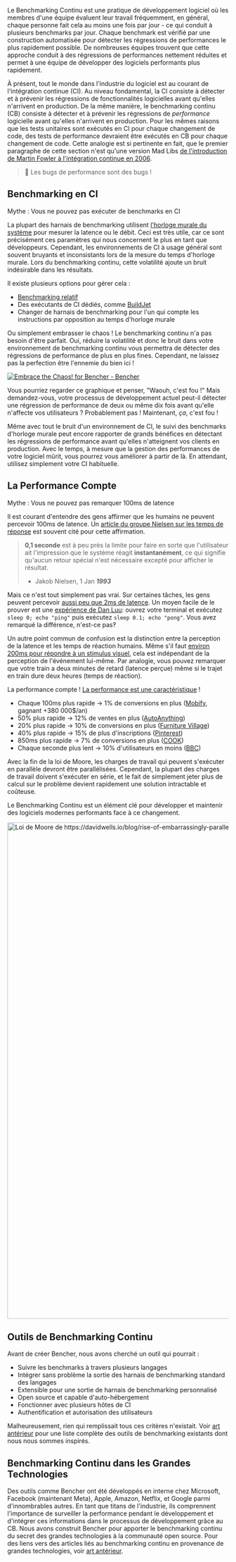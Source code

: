 Le Benchmarking Continu est une pratique de développement logiciel où les membres d'une équipe évaluent leur travail fréquemment,
en général, chaque personne fait cela au moins une fois par jour - ce qui conduit à plusieurs benchmarks par jour.
Chaque benchmark est vérifié par une construction automatisée pour détecter les régressions de performances le plus rapidement possible.
De nombreuses équipes trouvent que cette approche conduit à des régressions de performances nettement réduites
et permet à une équipe de développer des logiciels performants plus rapidement.

À présent, tout le monde dans l'industrie du logiciel est au courant de l'intégration continue (CI).
Au niveau fondamental, la CI consiste à détecter et à prévenir les régressions de fonctionnalités logicielles avant qu'elles n'arrivent en production.
De la même manière, le benchmarking continu (CB) consiste à détecter et à prévenir les régressions de _performance_ logicielle avant qu'elles n'arrivent en production.
Pour les mêmes raisons que les tests unitaires sont exécutés en CI pour chaque changement de code,
des tests de performance devraient être exécutés en CB pour chaque changement de code.
Cette analogie est si pertinente en fait, que le premier paragraphe de cette section n'est qu'une version Mad Libs [de l'introduction de Martin Fowler à l'intégration continue en 2006](https://martinfowler.com/articles/continuousIntegration.html).

> 🐰 Les bugs de performance sont des bugs !

## Benchmarking en CI

Mythe : Vous ne pouvez pas exécuter de benchmarks en CI

La plupart des harnais de benchmarking utilisent [l'horloge murale du système](https://en.wikipedia.org/wiki/Elapsed_real_time) pour mesurer la latence ou le débit.
Ceci est très utile, car ce sont précisément ces paramètres qui nous concernent le plus en tant que développeurs.
Cependant, les environnements de CI à usage général sont souvent bruyants et inconsistants lors de la mesure du temps d'horloge murale.
Lors du benchmarking continu, cette volatilité ajoute un bruit indésirable dans les résultats.

Il existe plusieurs options pour gérer cela :
- [Benchmarking relatif](/docs/fr/how-to/track-benchmarks)
- Des exécutants de CI dédiés, comme [BuildJet](https://buildjet.com)
- Changer de harnais de benchmarking pour l'un qui compte les instructions par opposition au temps d'horloge murale

Ou simplement embrasser le chaos ! Le benchmarking continu n'a pas besoin d'être parfait.
Oui, réduire la volatilité et donc le bruit dans votre environnement de benchmarking continu vous permettra de détecter des régressions de performance de plus en plus fines.
Cependant, ne laissez pas la perfection être l'ennemie du bien ici !

<a href="https://bencher.dev/perf/bencher?key=true&measures=4358146b-b647-4869-9d24-bd22bb0c49b5&branches=619d15ed-0fbd-4ccb-86cb-fddf3124da29&tab=benchmarks&testbeds=0d991aac-b241-493a-8b0f-8d41419455d2&benchmarks=1db23e93-f909-40aa-bf42-838cc7ae05f5"><img src="https://api.bencher.dev/v0/projects/bencher/perf/img?branches=619d15ed-0fbd-4ccb-86cb-fddf3124da29&testbeds=0d991aac-b241-493a-8b0f-8d41419455d2&benchmarks=1db23e93-f909-40aa-bf42-838cc7ae05f5&measures=4358146b-b647-4869-9d24-bd22bb0c49b5&title=Embrace+the+Chaos%21" title="Embrace the Chaos!" alt="Embrace the Chaos! for Bencher - Bencher" /></a>

Vous pourriez regarder ce graphique et penser, "Waouh, c'est fou !" Mais demandez-vous, votre processus de développement actuel peut-il détecter une régression de performance de deux ou même dix fois avant qu'elle n'affecte vos utilisateurs ? Probablement pas ! Maintenant, _ça_, c'est fou !

Même avec tout le bruit d'un environnement de CI, le suivi des benchmarks d'horloge murale peut encore rapporter de grands bénéfices en détectant les régressions de performance avant qu'elles n'atteignent vos clients en production.
Avec le temps, à mesure que la gestion des performances de votre logiciel mûrit, vous pourrez vous améliorer à partir de là.
En attendant, utilisez simplement votre CI habituelle.

## La Performance Compte

Mythe : Vous ne pouvez pas remarquer 100ms de latence

Il est courant d'entendre des gens affirmer que les humains ne peuvent percevoir 100ms de latence.
Un [article du groupe Nielsen sur les temps de réponse](https://www.nngroup.com/articles/response-times-3-important-limits/) est souvent cité pour cette affirmation.

> **0,1 seconde** est à peu près la limite pour faire en sorte que l'utilisateur ait l'impression que le système réagit **instantanément**, ce qui signifie qu'aucun retour spécial n'est nécessaire excepté pour afficher le résultat.
>
> - Jakob Nielsen, 1 Jan __*1993*__

Mais ce n'est tout simplement pas vrai.
Sur certaines tâches, les gens peuvent percevoir [aussi peu que 2ms de latence](https://pdfs.semanticscholar.org/386a/15fd85c162b8e4ebb6023acdce9df2bd43ee.pdf).
Un moyen facile de le prouver est une [expérience de Dan Luu](https://danluu.com/input-lag/#appendix-why-measure-latency): ouvrez votre terminal et exécutez `sleep 0; echo "ping"` puis exécutez `sleep 0.1; echo "pong"`. Vous avez remarqué la différence, n'est-ce pas‽

Un autre point commun de confusion est la distinction entre la perception de la latence et les temps de réaction humains. Même s'il faut [environ 200ms pour répondre à un stimulus visuel](https://humanbenchmark.com/tests/reactiontime), cela est indépendant de la perception de l'événement lui-même. Par analogie, vous pouvez remarquer que votre train a deux minutes de retard (latence perçue) même si le trajet en train dure deux heures (temps de réaction).

La performance compte ! [La performance est une caractéristique](https://blog.codinghorror.com/performance-is-a-feature) !

- Chaque 100ms plus rapide → 1% de conversions en plus ([Mobify](https://web.dev/why-speed-matters/), gagnant +380 000$/an)
- 50% plus rapide → 12% de ventes en plus ([AutoAnything](https://www.digitalcommerce360.com/2010/08/19/web-accelerator-revs-conversion-and-sales-autoanything/))
- 20% plus rapide → 10% de conversions en plus ([Furniture Village](https://www.thinkwithgoogle.com/intl/en-gb/marketing-strategies/app-and-mobile/furniture-village-and-greenlight-slash-page-load-times-boosting-user-experience/))
- 40% plus rapide → 15% de plus d'inscriptions ([Pinterest](https://medium.com/pinterest-engineering/driving-user-growth-with-performance-improvements-cfc50dafadd7))
- 850ms plus rapide → 7% de conversions en plus ([COOK](https://web.dev/why-speed-matters/))
- Chaque seconde plus lent → 10% d'utilisateurs en moins ([BBC](https://www.creativebloq.com/features/how-the-bbc-builds-websites-that-scale))

Avec la fin de la loi de Moore, les charges de travail qui peuvent s'exécuter en parallèle devront être parallélisées.
Cependant, la plupart des charges de travail doivent s'exécuter en série,
et le fait de simplement jeter plus de calcul sur le problème devient rapidement une solution intractable et coûteuse.

Le Benchmarking Continu est un élément clé pour développer et maintenir
des logiciels modernes performants face à ce changement.

<div class="content has-text-centered">
<img
    src="https://s3.amazonaws.com/public.bencher.dev/moores_law.jpg"
    width="2124"
    height="1128"
    alt="Loi de Moore de https://davidwells.io/blog/rise-of-embarrassingly-parallel-serverless-compute"
/>
</div>

## Outils de Benchmarking Continu

Avant de créer Bencher, nous avons cherché un outil qui pourrait :

- Suivre les benchmarks à travers plusieurs langages
- Intégrer sans problème la sortie des harnais de benchmarking standard des langages
- Extensible pour une sortie de harnais de benchmarking personnalisé
- Open source et capable d'auto-hébergement
- Fonctionner avec plusieurs hôtes de CI
- Authentification et autorisation des utilisateurs

Malheureusement, rien qui remplissait tous ces critères n'existait.
Voir [art antérieur](/docs/fr/reference/prior-art) pour une liste complète des outils de benchmarking existants dont nous nous sommes inspirés.

## Benchmarking Continu dans les Grandes Technologies

Des outils comme Bencher ont été développés en interne chez
Microsoft, Facebook (maintenant Meta), Apple, Amazon, Netflix, et Google parmi d'innombrables autres.
En tant que titans de l'industrie, ils comprennent l'importance de surveiller la performance pendant le développement
et d'intégrer ces informations dans le processus de développement grâce au CB.
Nous avons construit Bencher pour apporter le benchmarking continu du secret des grandes technologies à la communauté open source.
Pour des liens vers des articles liés au benchmarking continu en provenance de grandes technologies, voir [art antérieur](/docs/fr/reference/prior-art).
